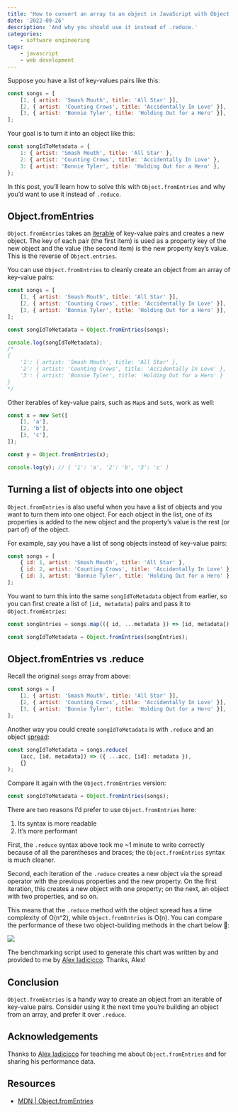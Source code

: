 ```yaml
---
title: 'How to convert an array to an object in JavaScript with Object.fromEntries'
date: '2022-09-26'
description: 'And why you should use it instead of .reduce.'
categories:
    - software engineering
tags:
    - javascript
    - web development
---
```


Suppose you have a list of key-values pairs like this:

```js
const songs = [
    [1, { artist: 'Smash Mouth', title: 'All Star' }],
    [2, { artist: 'Counting Crows', title: 'Accidentally In Love' }],
    [3, { artist: 'Bonnie Tyler', title: 'Holding Out for a Hero' }],
];
```

Your goal is to turn it into an object like this:

```js
const songIdToMetadata = {
    1: { artist: 'Smash Mouth', title: 'All Star' },
    2: { artist: 'Counting Crows', title: 'Accidentally In Love' },
    3: { artist: 'Bonnie Tyler', title: 'Holding Out for a Hero' },
};
```

In this post, you’ll learn how to solve this with `Object.fromEntries` and why you’d want to use it instead of `.reduce`.

## Object.fromEntries

`Object.fromEntries` takes an [iterable](https://developer.mozilla.org/en-US/docs/Web/JavaScript/Reference/Iteration_protocols#the_iterable_protocol) of key-value pairs and creates a new object. The key of each pair (the first item) is used as a property key of the new object and the value (the second item) is the new property key’s value. This is the reverse of `Object.entries`.

You can use `Object.fromEntries` to cleanly create an object from an array of key-value pairs:

```js
const songs = [
    [1, { artist: 'Smash Mouth', title: 'All Star' }],
    [2, { artist: 'Counting Crows', title: 'Accidentally In Love' }],
    [3, { artist: 'Bonnie Tyler', title: 'Holding Out for a Hero' }],
];

const songIdToMetadata = Object.fromEntries(songs);

console.log(songIdToMetadata);
/*
{
    '1': { artist: 'Smash Mouth', title: 'All Star' },
    '2': { artist: 'Counting Crows', title: 'Accidentally In Love' },
    '3': { artist: 'Bonnie Tyler', title: 'Holding Out for a Hero' }
}
*/
```

Other iterables of key-value pairs, such as `Map`s and `Set`s, work as well:

```js
const x = new Set([
    [1, 'a'],
    [2, 'b'],
    [3, 'c'],
]);

const y = Object.fromEntries(x);

console.log(y); // { '1': 'a', '2': 'b', '3': 'c' }
```

## Turning a list of objects into one object

`Object.fromEntries` is also useful when you have a list of objects and you want to turn them into one object. For each object in the list, one of its properties is added to the new object and the property’s value is the rest (or part of) of the object.

For example, say you have a list of song objects instead of key-value pairs:

```js
const songs = [
    { id: 1, artist: 'Smash Mouth', title: 'All Star' },
    { id: 2, artist: 'Counting Crows', title: 'Accidentally In Love' },
    { id: 3, artist: 'Bonnie Tyler', title: 'Holding Out for a Hero' },
];
```

You want to turn this into the same `songIdToMetadata` object from earlier, so you can first create a list of `[id, metadata]` pairs and pass it to `Object.fromEntries`:

```js
const songEntries = songs.map(({ id, ...metadata }) => [id, metadata]);

const songIdToMetadata = Object.fromEntries(songEntries);
```

<OpenToWork />

## Object.fromEntries vs .reduce

Recall the original `songs` array from above:

```js
const songs = [
    [1, { artist: 'Smash Mouth', title: 'All Star' }],
    [2, { artist: 'Counting Crows', title: 'Accidentally In Love' }],
    [3, { artist: 'Bonnie Tyler', title: 'Holding Out for a Hero' }],
];
```

Another way you could create `songIdToMetadata` is with `.reduce` and an object [spread](https://developer.mozilla.org/en-US/docs/Web/JavaScript/Reference/Operators/Spread_syntax):

```js
const songIdToMetadata = songs.reduce(
    (acc, [id, metadata]) => ({ ...acc, [id]: metadata }),
    {}
);
```

Compare it again with the `Object.fromEntries` version:

```js
const songIdToMetadata = Object.fromEntries(songs);
```

There are two reasons I’d prefer to use `Object.fromEntries` here:

1. Its syntax is more readable
2. It’s more performant

First, the `.reduce` syntax above took me ~1 minute to write correctly because of all the parentheses and braces; the `Object.fromEntries` syntax is much cleaner.

Second, each iteration of the `.reduce` creates a new object via the spread operator with the previous properties and the new property. On the first iteration, this creates a new object with one property; on the next, an object with two properties, and so on.

This means that the `.reduce` method with the object spread has a time complexity of O(n^2), while `Object.fromEntries` is O(n). You can compare the performance of these two object-building methods in the chart below 😬:

![](object-fromentries-vs-reduce.png)

The benchmarking script used to generate this chart was written by and provided to me by [Alex Iadicicco](https://www.linkedin.com/in/ajiadicicco/). Thanks, Alex!

## Conclusion

`Object.fromEntries` is a handy way to create an object from an iterable of key-value pairs. Consider using it the next time you’re building an object from an array, and prefer it over `.reduce`.

## Acknowledgements

Thanks to [Alex Iadicicco](https://www.linkedin.com/in/ajiadicicco?miniProfileUrn=urn%3Ali%3Afs_miniProfile%3AACoAABtXdP0Bu7Jk5jrWoi-Lbb0OEd6NSka7Law&lipi=urn%3Ali%3Apage%3Ad_flagship3_search_srp_all%3B2CkkfhBRQWCsJToRqfv%2FZA%3D%3D) for teaching me about `Object.fromEntries` and for sharing his performance data.

<ConnectSection />

## Resources

-   [MDN | Object.fromEntries](https://developer.mozilla.org/en-US/docs/Web/JavaScript/Reference/Global_Objects/Object/fromEntries)
